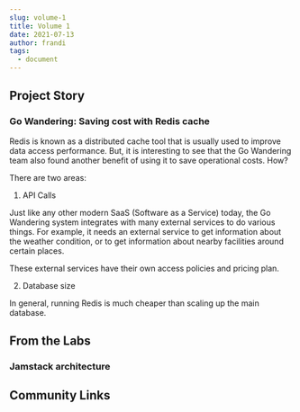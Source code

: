 ```yaml
---
slug: volume-1
title: Volume 1
date: 2021-07-13
author: frandi
tags:
  - document
---
```

## Project Story

### Go Wandering: Saving cost with Redis cache

Redis is known as a distributed cache tool that is usually used to improve data access performance. But, it is interesting to see that the Go Wandering team also found another benefit of using it to save operational costs. How?

There are two areas:

1. API Calls

  Just like any other modern SaaS (Software as a Service) today, the Go Wandering system integrates with many external services to do various things. For example, it needs an external service to get information about the weather condition, or to get information about nearby facilities around certain places.

  These external services have their own access policies and pricing plan. 

2. Database size

  In general, running Redis is much cheaper than scaling up the main database.

## From the Labs

### Jamstack architecture

## Community Links